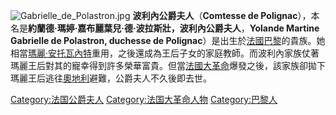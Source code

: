 [[File:Gabrielle_de_Polastron.jpg|thumb]]
'''波利內公爵夫人'''（'''Comtesse de Polignac'''），本名是'''約蘭德·瑪婷·嘉布麗葉兒·德·波拉斯壯，波利內公爵夫人'''，'''Yolande Martine Gabrielle de Polastron, duchesse de Polignac'''{{bd|1749年|9月8日|1793年|12月9日|catIdx=P}}）是出生於[[法國|法國]][[巴黎|巴黎]]的貴族。她相當[[瑪麗·安托瓦內特|瑪麗·安托瓦內特]]重用，之後還成為王后子女的家庭教師。而波利內家族仗著瑪麗王后對其的寵幸得到許多榮華富貴。但當[[法國大革命|法國大革命]]爆發之後，該家族卻拋下瑪麗王后逃往[[奧地利|奧地利]]避難，公爵夫人不久後即去世。

{{Authority control}}
{{法国人物小作品}}
{{DEFAULTSORT: Polignac, Yolande de}}
[[Category:法国公爵夫人|Category:法国公爵夫人]]
[[Category:法国大革命人物|Category:法国大革命人物]]
[[Category:巴黎人|Category:巴黎人]]